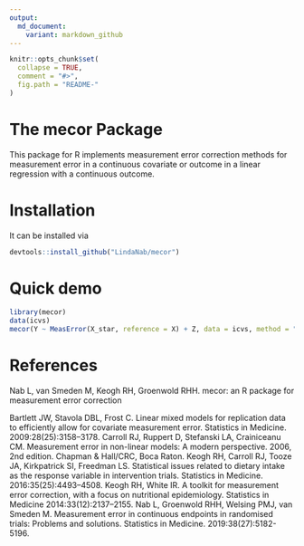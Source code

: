 ```yaml
---
output:
  md_document:
    variant: markdown_github
---
```


<!-- README.md is generated from README.Rmd. Please edit that file -->

```r
knitr::opts_chunk$set(
  collapse = TRUE,
  comment = "#>",
  fig.path = "README-"
)
```

# The mecor Package
This package for R implements measurement error correction methods for 
measurement error in a continuous covariate or outcome in a linear regression 
with a continuous outcome. 

# Installation
It can be installed via
```r
devtools::install_github("LindaNab/mecor")
```

# Quick demo
```r
library(mecor)
data(icvs)
mecor(Y ~ MeasError(X_star, reference = X) + Z, data = icvs, method = "rc")
```

# References
Nab L, van Smeden M, Keogh RH, Groenwold RHH. mecor: an R package for
measurement error correction

Bartlett JW, Stavola DBL, Frost C. Linear mixed models for replication data to efficiently allow for covariate measurement error. Statistics in Medicine. 2009:28(25):3158–3178.
Carroll RJ, Ruppert D, Stefanski LA, Crainiceanu CM. Measurement error in non-linear models: A modern perspective. 2006, 2nd edition. Chapman & Hall/CRC, Boca Raton.
Keogh RH, Carroll RJ, Tooze JA, Kirkpatrick SI, Freedman LS. Statistical issues related to dietary intake as the response variable in intervention trials. Statistics in Medicine. 2016:35(25):4493–4508.
Keogh RH, White IR. A toolkit for measurement error correction, with a focus on nutritional epidemiology. Statistics in Medicine 2014:33(12):2137–2155.
Nab L, Groenwold RHH, Welsing PMJ, van Smeden M. Measurement error 
in continuous endpoints in randomised trials: Problems and solutions. Statistics
in Medicine. 2019:38(27):5182-5196.
